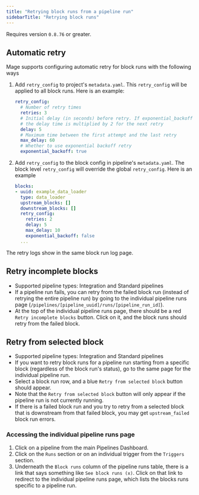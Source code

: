 ```yaml
---
title: "Retrying block runs from a pipeline run"
sidebarTitle: "Retrying block runs"
---
```


<Note>Requires version `0.8.76` or greater.</Note>

## Automatic retry
Mage supports configuring automatic retry for block runs with the following ways
1. Add `retry_config` to project's `metadata.yaml`. This `retry_config` will be applied to all block runs.
   Here is an example:
    ```yaml
    retry_config:
      # Number of retry times
      retries: 3
      # Initial delay (in seconds) before retry. If exponential_backoff is true,
      # the delay time is multiplied by 2 for the next retry
      delay: 5
      # Maximum time between the first attempt and the last retry
      max_delay: 60
      # Whether to use exponential backoff retry
      exponential_backoff: true
    ```
2. Add `retry_config` to the block config in pipeline's `metadata.yaml`. The block level `retry_config` will
   override the global `retry_config`. Here is an example
    ```yaml
    blocks:
    - uuid: example_data_loader
      type: data_loader
      upstream_blocks: []
      downstream_blocks: []
      retry_config:
        retries: 2
        delay: 5
        max_delay: 10
        exponential_backoff: false
      ...
    ```
The retry logs show in the same block run log page.

## Retry incomplete blocks

- Supported pipeline types: Integration and Standard pipelines
- If a pipeline run fails, you can retry from the failed block
run (instead of retrying the entire pipeline run) by going to the individual
pipeline runs page (`/pipelines/[pipeline_uuid]/runs/[pipeline_run_id]`).
- At the top of the individual pipeline runs page, there should be a red
`Retry incomplete blocks` button. Click on it, and the block runs should
retry from the failed block.

## Retry from selected block

- Supported pipeline types: Integration and Standard pipelines
- If you want to retry block runs for a pipeline run starting from a specific
block (regardless of the block run's status), go to the same page for the individual
pipeline run.
- Select a block run row, and a blue `Retry from selected block` button should appear.
- Note that the `Retry from selected block` button will only appear if the pipeline
run is not currently running.
- If there is a failed block run and you try to retry from a selected block that is
downstream from that failed block, you may get `upstream_failed` block run errors.

### Accessing the individual pipeline runs page

1. Click on a pipeline from the main Pipelines Dashboard.
2. Click on the `Runs` section or on an individual trigger from the `Triggers` section.
3. Underneath the `Block runs` column of the pipeline runs table, there is a link that
says something like `See block runs (x)`. Click on that link to redirect to the
individual pipeline runs page, which lists the blocks runs specific to a pipeline run.
